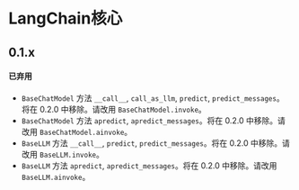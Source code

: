 # LangChain核心

## 0.1.x

#### 已弃用

- `BaseChatModel` 方法 `__call__`, `call_as_llm`, `predict`, `predict_messages`。将在 0.2.0 中移除。请改用 `BaseChatModel.invoke`。
- `BaseChatModel` 方法 `apredict`, `apredict_messages`。将在 0.2.0 中移除。请改用 `BaseChatModel.ainvoke`。
- `BaseLLM` 方法 `__call__`, `predict`, `predict_messages`。将在 0.2.0 中移除。请改用 `BaseLLM.invoke`。
- `BaseLLM` 方法 `apredict`, `apredict_messages`。将在 0.2.0 中移除。请改用 `BaseLLM.ainvoke`。
